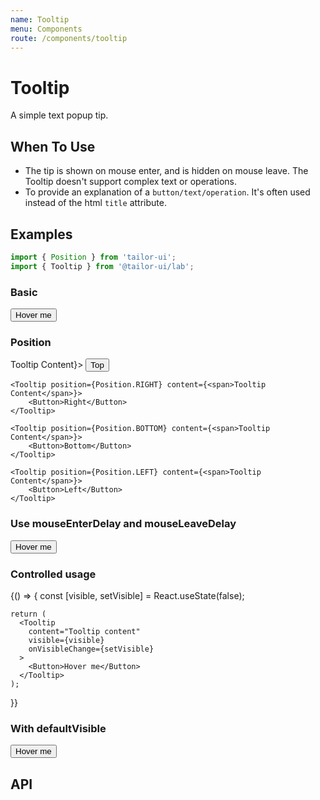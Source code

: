 ```yaml
---
name: Tooltip
menu: Components
route: /components/tooltip
---
```



# Tooltip

A simple text popup tip.

## When To Use

- The tip is shown on mouse enter, and is hidden on mouse leave. The Tooltip doesn't support complex text or operations.
- To provide an explanation of a `button/text/operation`. It's often used instead of the html `title` attribute.

## Examples

```js
import { Position } from 'tailor-ui';
import { Tooltip } from '@tailor-ui/lab';
```

### Basic

<Playground>
  <Tooltip content="Tooltip Content">
    <Button>Hover me</Button>
  </Tooltip>
</Playground>

### Position

<Playground>
  <Flex justifyContent="space-between" mx="4">
    <Tooltip position={Position.TOP} content={<span>Tooltip Content</span>}>
      <Button>Top</Button>
    </Tooltip>

    <Tooltip position={Position.RIGHT} content={<span>Tooltip Content</span>}>
        <Button>Right</Button>
    </Tooltip>

    <Tooltip position={Position.BOTTOM} content={<span>Tooltip Content</span>}>
        <Button>Bottom</Button>
    </Tooltip>

    <Tooltip position={Position.LEFT} content={<span>Tooltip Content</span>}>
        <Button>Left</Button>
    </Tooltip>

  </Flex>
</Playground>

### Use mouseEnterDelay and mouseLeaveDelay

<Playground>
  <Tooltip
    position={Position.BOTTOM}
    content="Tooltip Content"
    mouseEnterDelay={500}
    mouseLeaveDelay={500}
  >
    <Button>Hover me</Button>
  </Tooltip>
</Playground>

### Controlled usage

<Playground>
  {() => {
    const [visible, setVisible] = React.useState(false);

    return (
      <Tooltip
        content="Tooltip content"
        visible={visible}
        onVisibleChange={setVisible}
      >
        <Button>Hover me</Button>
      </Tooltip>
    );

}}

</Playground>

### With defaultVisible

<Playground>
  <Tooltip content="Tooltip content" defaultVisible>
    <Button>Hover me</Button>
  </Tooltip>
</Playground>

## API

<PropsTable of={Tooltip} />
